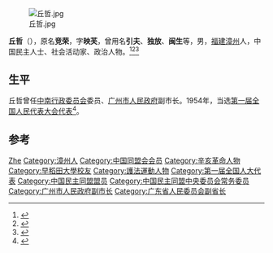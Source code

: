 [[File:丘哲.jpg|thumb]]

'''丘哲'''（{{bd|1885年|11月28日|1959年|1月5日}}），原名'''竞荣'''，字'''映芙'''，曾用名'''引夫'''、'''独放'''、'''闽生'''等，男，[[福建|福建]][[漳州|漳州]]人，中国民主人士、社会活动家、政治人物。<ref>{{Cite web|title=春风秋雨总坚贞——丘哲传略|url=http://www.xhgmw.com/html/xiezhen/renwu/2018/0821/25585.html|accessdate=2019-09-10|work=辛亥革命网}}</ref><ref>{{Cite web|title=周恩来同志给我岳父（丘哲）的一封信|url=http://www.ngd.org.cn/dszl/zgsl/17768.htm|accessdate=2019-09-10|work=中国农工民主党}}</ref><ref>{{Cite web|title=回忆丘哲先生|url=http://www.gzzxws.gov.cn/gzws/gzws/ml/40/200809/t20080916_7508.htm|accessdate=2019-09-10|work=广州市政协|archive-date=2016-04-04|archive-url=https://web.archive.org/web/20160404045121/http://www.gzzxws.gov.cn/gzws/gzws/ml/40/200809/t20080916_7508.htm|dead-url=no}}</ref>

== 生平 ==
丘哲曾任[[中南行政委员会|中南行政委员会]]委员、[[广州市人民政府|广州市人民政府]]副市长。1954年，当选[[第一届全国人民代表大会代表名单|第一届全国人民代表大会代表]]<ref>{{cite book|author=全国人民代表大会常务委员会办公厅|title=中华人民共和国第一届全国人民代表大会代表名单|year=1955年|publisher=全国人民代表大会常务委员会办公厅|url=http://book.ucdrs.superlib.net/views/specific/2929/bookDetail.jsp?dxNumber=000005772167&d=546843D0AE2464CD1C95896344A85614&fenlei=04070402|access-date=2015-01-27|archive-date=2019-01-24|archive-url=https://web.archive.org/web/20190124105450/http://book.ucdrs.superlib.net/views/specific/2929/bookDetail.jsp?dxNumber=000005772167&d=546843D0AE2464CD1C95896344A85614&fenlei=04070402|dead-url=no}}</ref>。

== 参考 ==
{{reflist}}

{{Navboxes 
| title  = 丘哲在[[中国农工民主党|中国农工民主党]]的职务
| list1  =
{{中国国民党临时行动委员会}}
{{中华民族解放行动委员会}}
{{中华民族解放行动委员会中央临时执行委员会}}
{{中国农工民主党第四届中央执行委员会}}
{{中国农工民主党第五届中央执行委员会}}
}}
{{Navboxes 
| title  = 丘哲在[[中国民主同盟|中国民主同盟]]的职务
| list1  =
{{中国民主政团同盟中央执行委员会}}
{{中国民主同盟中央执行委员会}}
{{中国民主同盟第一届中央委员会}}
{{中国民主同盟第二届中央委员会}}
}}

{{Authority control}}
{{DEFAULTSORT:Qiu丘}}
[[Category:丘姓|Zhe]]
[[Category:漳州人|Category:漳州人]]
[[Category:中国同盟会会员|Category:中国同盟会会员]]
[[Category:辛亥革命人物|Category:辛亥革命人物]]
[[Category:早稻田大學校友|Category:早稻田大學校友]]
[[Category:護法運動人物|Category:護法運動人物]]
[[Category:第一届全国人大代表|Category:第一届全国人大代表]]
[[Category:中国民主同盟盟员|Category:中国民主同盟盟员]]
[[Category:中国民主同盟中央委员会常务委员|Category:中国民主同盟中央委员会常务委员]]
[[Category:广州市人民政府副市长|Category:广州市人民政府副市长]]
[[Category:广东省人民委员会副省长|Category:广东省人民委员会副省长]]

{{中国政治人物小作品}}